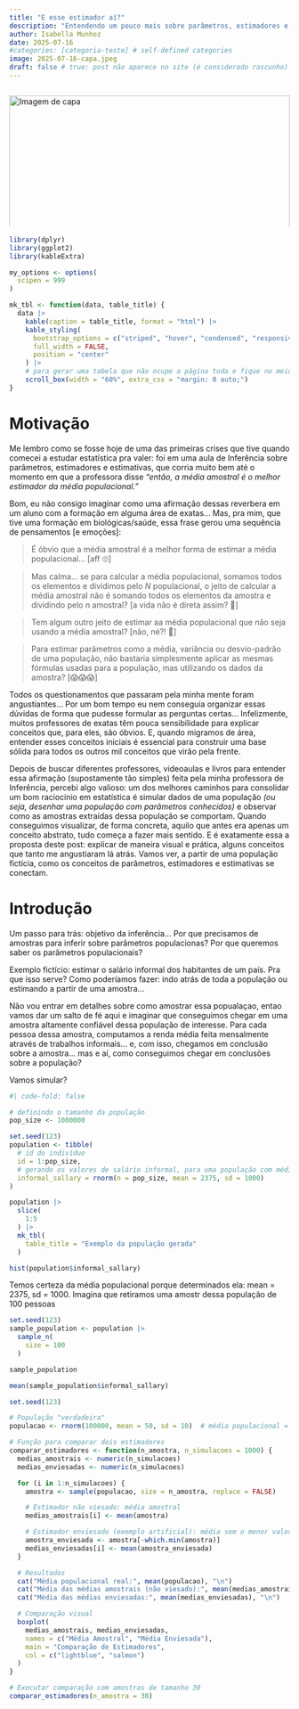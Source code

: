 ```yaml
---
title: "E esse estimador aí?"
description: "Entendendo um pouco mais sobre parâmetros, estimadores e estimativas"
author: Isabella Munhoz
date: 2025-07-16
#categories: [categoria-teste] # self-defined categories
image: 2025-07-16-capa.jpeg
draft: false # true: post não aparece no site (é considerado rascunho)
---
```


<div style="width: 100%; height: 250px; overflow: hidden; margin-bottom: 1rem;">
  <img src="2025-07-16-capa.jpeg" alt="Imagem de capa" style="width: 100%; object-fit: cover; object-position: center;">
</div>

```r

library(dplyr)
library(ggplot2)
library(kableExtra)

my_options <- options(
  scipen = 999
)

mk_tbl <- function(data, table_title) {
  data |> 
    kable(caption = table_title, format = "html") |> 
    kable_styling(
      bootstrap_options = c("striped", "hover", "condensed", "responsive"),
      full_width = FALSE,
      position = "center"
    ) |> 
    # para gerar uma tabela que não ocupe a página toda e fique no meio
    scroll_box(width = "60%", extra_css = "margin: 0 auto;") 
}

```

# Motivação

Me lembro como se fosse hoje de uma das primeiras crises que tive quando comecei a estudar estatística pra valer: foi em uma aula de Inferência sobre parâmetros, estimadores e estimativas, que corria muito bem até o momento em que a professora disse *"então, a média amostral é o melhor estimador da média populacional."*

Bom, eu não consigo imaginar como uma afirmação dessas reverbera em um aluno com a formação em alguma área de exatas... Mas, pra mim, que tive uma formação em biológicas/saúde, essa frase gerou uma sequência de pensamentos [e emoções]: 

> É óbvio que a média amostral é a melhor forma de estimar a média populacional... [aff 🙄]

> Mas calma... se para calcular a média populacional, somamos todos os elementos e dividimos pelo *N* populacional, o jeito de calcular a média amostral não é somando todos os elementos da amostra e dividindo pelo *n* amostral? [a vida não é direta assim? 👀]

> Tem algum outro jeito de estimar aa média populacional que não seja usando a média amostral? [não, né?! 😬]

> Para estimar parâmetros como a média, variância ou desvio-padrão de uma população, não bastaria simplesmente aplicar as mesmas fórmulas usadas para a população, mas utilizando os dados da amostra? [😱😱😱]

Todos os questionamentos que passaram pela minha mente foram angustiantes... Por um bom tempo eu nem conseguia organizar essas dúvidas de forma que pudesse formular as perguntas certas... Infelizmente, muitos professores de exatas têm pouca sensibilidade para explicar conceitos que, para eles, são óbvios. E, quando migramos de área, entender esses conceitos iniciais é essencial para construir uma base sólida para todos os outros mil conceitos que virão pela frente.

Depois de buscar diferentes professores, videoaulas e livros para entender essa afirmação (supostamente tão simples) feita pela minha professora de Inferência, percebi algo valioso: um dos melhores caminhos para consolidar um bom raciocínio em estatística é simular dados de uma população *(ou seja, desenhar uma população com parâmetros conhecidos)* e observar como as amostras extraídas dessa população se comportam. Quando conseguimos visualizar, de forma concreta, aquilo que antes era apenas um conceito abstrato, tudo começa a fazer mais sentido. E é exatamente essa a proposta deste post: explicar de maneira visual e prática, alguns conceitos que tanto me angustiaram lá atrás. Vamos ver, a partir de uma população fictícia, como os conceitos de parâmetros, estimadores e estimativas se conectam.

# Introdução

Um passo para trás: objetivo da inferência... Por que precisamos de amostras para inferir sobre parâmetros populacionas? Por que queremos saber os parâmetros populacionais?

Exemplo fictício: estimar o salário informal dos habitantes de um país. Pra que isso serve? Como poderíamos fazer: indo atrás de toda a população ou estimando a partir de uma amostra...

Não vou entrar em detalhes sobre como amostrar essa popualaçao, entao vamos dar um salto de fé aqui e imaginar que conseguimos chegar em uma amostra altamente confiável dessa população de interesse. Para cada pessoa dessa amostra, computamos a renda média feita mensalmente através de trabalhos informais... e, com isso, chegamos em conclusão sobre a amostra... mas e aí, como conseguimos chegar em conclusões sobre a população?

Vamos simular?


```r
#| code-fold: false

# definindo o tamanho da população
pop_size <- 1000000

set.seed(123)
population <- tibble(
  # id do indivíduo
  id = 1:pop_size,
  # gerando os valores de salário informal, para uma população com média de 2375 e desvio-padrão de 1000
  informal_sallary = rnorm(n = pop_size, mean = 2375, sd = 1000)
)

```

```r

population |> 
  slice(
    1:5
  ) |> 
  mk_tbl(
    table_title = "Exemplo da população gerada"
  )

```


```r

hist(population$informal_sallary)

```

Temos certeza da média populacional porque determinados ela: mean = 2375, sd = 1000. Imagina que retiramos uma amostr dessa população de 100 pessoas

```r

set.seed(123)
sample_population <- population |> 
  sample_n(
    size = 100
  )

sample_population

```

```r

mean(sample_population$informal_sallary)

```


```r

set.seed(123)

# População "verdadeira"
populacao <- rnorm(100000, mean = 50, sd = 10)  # média populacional = 50

# Função para comparar dois estimadores
comparar_estimadores <- function(n_amostra, n_simulacoes = 1000) {
  medias_amostrais <- numeric(n_simulacoes)
  medias_enviesadas <- numeric(n_simulacoes)

  for (i in 1:n_simulacoes) {
    amostra <- sample(populacao, size = n_amostra, replace = FALSE)

    # Estimador não viesado: média amostral
    medias_amostrais[i] <- mean(amostra)

    # Estimador enviesado (exemplo artificial): média sem o menor valor da amostra
    amostra_enviesada <- amostra[-which.min(amostra)]
    medias_enviesadas[i] <- mean(amostra_enviesada)
  }

  # Resultados
  cat("Média populacional real:", mean(populacao), "\n")
  cat("Média das médias amostrais (não viesado):", mean(medias_amostrais), "\n")
  cat("Média das médias enviesadas:", mean(medias_enviesadas), "\n")

  # Comparação visual
  boxplot(
    medias_amostrais, medias_enviesadas,
    names = c("Média Amostral", "Média Enviesada"),
    main = "Comparação de Estimadores",
    col = c("lightblue", "salmon")
  )
}

# Executar comparação com amostras de tamanho 30
comparar_estimadores(n_amostra = 30)


```






































